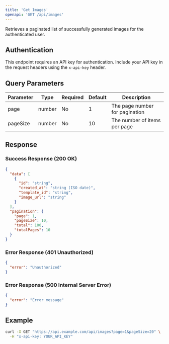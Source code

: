 ```yaml
---
title: 'Get Images'
openapi: 'GET /api/images'
---
```


Retrieves a paginated list of successfully generated images for the authenticated user.

## Authentication

This endpoint requires an API key for authentication. Include your API key in the request headers using the `x-api-key` header.

## Query Parameters

| Parameter | Type | Required | Default | Description |
|-----------|------|----------|---------|-------------|
| page | number | No | 1 | The page number for pagination |
| pageSize | number | No | 10 | The number of items per page |

## Response

### Success Response (200 OK)

```json
{
  "data": [
    {
      "id": "string",
      "created_at": "string (ISO date)",
      "template_id": "string",
      "image_url": "string"
    }
  ],
  "pagination": {
    "page": 1,
    "pageSize": 10,
    "total": 100,
    "totalPages": 10
  }
}
```

### Error Response (401 Unauthorized)

```json
{
  "error": "Unauthorized"
}
```

### Error Response (500 Internal Server Error)

```json
{
  "error": "Error message"
}
```

## Example

```bash
curl -X GET "https://api.example.com/api/images?page=1&pageSize=20" \
  -H "x-api-key: YOUR_API_KEY"
```
